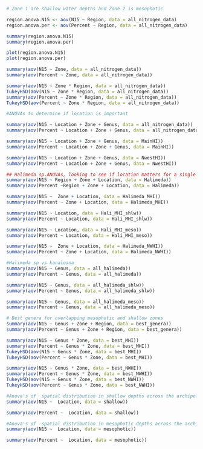 
```r


# Zone 1 are shallow water depths and Zone 2 is mesophotic

region.anova.N15 <- aov(N15 ~ Region, data = all_nitrogen_data)
region.anova.per <- aov(Percent ~ Region, data = all_nitrogen_data)

summary(region.anova.N15)
summary(region.anova.per)

plot(region.anova.N15)
plot(region.anova.per)

summary(aov(N15 ~ Zone, data = all_nitrogen_data))
summary(aov(Percent ~ Zone, data = all_nitrogen_data))

summary(aov(N15 ~ Zone * Region, data = all_nitrogen_data))
TukeyHSD(aov(N15 ~ Zone * Region, data = all_nitrogen_data))
summary(aov(Percent ~ Zone * Region, data = all_nitrogen_data))
TukeyHSD(aov(Percent ~ Zone * Region, data = all_nitrogen_data))
```



```r
#ANOVAs to determine if location is important

summary(aov(N15 ~ Location + Zone + Genus, data = all_nitrogen_data))
summary(aov(Percent ~ Location + Zone + Genus, data = all_nitrogen_data))

summary(aov(N15 ~ Location + Zone + Genus, data = MainHI))
summary(aov(Percent ~ Location + Zone + Genus, data = MainHI))

summary(aov(N15 ~ Location + Zone + Genus, data = NwestHI))
summary(aov(Percent ~ Location + Zone + Genus, data = NwestHI))
```



```r
## Halimeda sp.ANOVAs, looking to see if location matters for a single genus
summary(aov(N15 ~ Region + Zone + Location, data = Halimeda))
summary(aov(Percent ~Region + Zone + Location, data = Halimeda))

summary(aov(N15 ~  Zone + Location, data = Halimeda_MHI))
summary(aov(Percent ~ Zone + Location, data = Halimeda_MHI))

summary(aov(N15 ~ Location, data = Hali_MHI_shlw))
summary(aov(Percent ~ Location, data = Hali_MHI_shlw))

summary(aov(N15 ~ Location, data = Hali_MHI_meso))
summary(aov(Percent ~ Location, data = Hali_MHI_meso))

summary(aov(N15 ~  Zone + Location, data = Halimeda_NWHI))
summary(aov(Percent ~ Zone + Location, data = Halimeda_NWHI))
```

```r
#Halimeda sp vs kanaloana
summary(aov(N15 ~ Genus, data = all_halimeda))
summary(aov(Percent ~ Genus, data = all_halimeda))

summary(aov(N15 ~ Genus, data = all_halimeda_shlw))
summary(aov(Percent ~ Genus, data = all_halimeda_shlw))

summary(aov(N15 ~ Genus, data = all_halimeda_meso))
summary(aov(Percent ~ Genus, data = all_halimeda_meso))
```


```r
# Best genera for overlapping mesophotic and shallow zones
summary(aov(N15 ~ Genus + Zone + Region, data = best_genera))
summary(aov(Percent ~ Genus + Zone + Region, data = best_genera))

summary(aov(N15 ~ Genus * Zone, data = best_MHI))
summary(aov(Percent ~ Genus * Zone, data = best_MHI))
TukeyHSD(aov(N15 ~ Genus * Zone, data = best_MHI))
TukeyHSD(aov(Percent ~ Genus * Zone, data = best_MHI))

summary(aov(N15 ~ Genus * Zone, data = best_NWHI))
summary(aov(Percent ~ Genus * Zone, data = best_NWHI))
TukeyHSD(aov(N15 ~ Genus * Zone, data = best_NWHI))
TukeyHSD(aov(Percent ~ Genus * Zone, data = best_NWHI))
```

```r
#Anova's of  spatial distribution in shallow depths across the archipelago
summary(aov(N15 ~  Location, data = shallow))

summary(aov(Percent ~  Location, data = shallow))
```

```r
#Anova's of  spatial distribution in mesophotic depths across the archipelago
summary(aov(N15 ~  Location, data = mesophotic))

summary(aov(Percent ~  Location, data = mesophotic))

```

